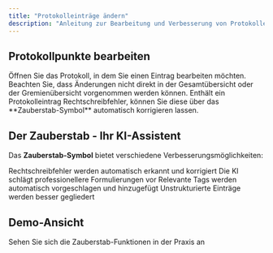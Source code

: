 ```yaml
---
title: "Protokolleinträge ändern"
description: "Anleitung zur Bearbeitung und Verbesserung von Protokolleinträgen"
---
```


## Protokollpunkte bearbeiten

<Steps>
  <Step title="Protokoll öffnen">
    Öffnen Sie das Protokoll, in dem Sie einen Eintrag bearbeiten möchten.
  </Step>
  <Step title="Direktbearbeitung">
    Beachten Sie, dass Änderungen nicht direkt in der Gesamtübersicht oder der Gremienübersicht vorgenommen werden können.
  </Step>
  <Step title="Rechtschreibkorrektur">
    Enthält ein Protokolleintrag Rechtschreibfehler, können Sie diese über das **Zauberstab-Symbol** automatisch korrigieren lassen.
  </Step>
</Steps>

## Der Zauberstab - Ihr KI-Assistent

Das **Zauberstab-Symbol** bietet verschiedene Verbesserungsmöglichkeiten:

<CardGroup cols={2}>
  <Card title="✨ Automatische Korrektur" icon="wand-magic-sparkles">
    Rechtschreibfehler werden automatisch erkannt und korrigiert
  </Card>
  <Card title="📝 Formulierungen verbessern" icon="pen">
    Die KI schlägt professionellere Formulierungen vor
  </Card>
  <Card title="🏷️ Tags hinzufügen" icon="tags">
    Relevante Tags werden automatisch vorgeschlagen und hinzugefügt
  </Card>
  <Card title="🎯 Strukturierung" icon="list">
    Unstrukturierte Einträge werden besser gegliedert
  </Card>
</CardGroup>

## Demo-Ansicht

<Card title="📹 Zur interaktiven Demo" href="https://app.arcade.software/flows/nHiRHiVEAqe5GYcpLLgr/view" icon="play">
  Sehen Sie sich die Zauberstab-Funktionen in der Praxis an
</Card> 